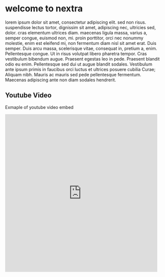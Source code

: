 # welcome to nextra

lorem ipsum dolor sit amet, consectetur adipiscing elit. sed non risus. suspendisse lectus tortor, dignissim sit amet, adipiscing nec, ultricies sed, dolor. cras elementum ultrices diam. maecenas ligula massa, varius a, semper congue, euismod non, mi. proin porttitor, orci nec nonummy molestie, enim est eleifend mi, non fermentum diam nisl sit amet erat. Duis semper. Duis arcu massa, scelerisque vitae, consequat in, pretium a, enim. Pellentesque congue. Ut in risus volutpat libero pharetra tempor. Cras vestibulum bibendum augue. Praesent egestas leo in pede. Praesent blandit odio eu enim. Pellentesque sed dui ut augue blandit sodales. Vestibulum ante ipsum primis in faucibus orci luctus et ultrices posuere cubilia Curae; Aliquam nibh. Mauris ac mauris sed pede pellentesque fermentum. Maecenas adipiscing ante non diam sodales hendrerit.


## Youtube Video
Exmaple of youtube video embed
<iframe width="98%" height="512" src="https://www.youtube.com/embed/PYaQlYDp6As?si=NBfQfYeIhi5RTPNO" title="YouTube video player" frameborder="0" allow="accelerometer; autoplay; clipboard-write; encrypted-media; gyroscope; picture-in-picture; web-share" referrerpolicy="strict-origin-when-cross-origin" allowfullscreen></iframe>


